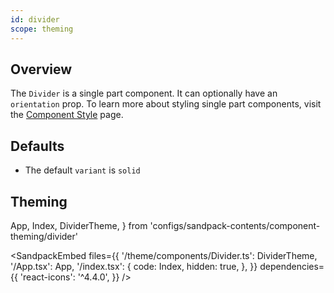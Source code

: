 ```yaml
---
id: divider
scope: theming
---
```


## Overview

The `Divider` is a single part component. It can optionally have an
`orientation` prop. To learn more about styling single part components, visit
the
[Component Style](/docs/styled-system/component-style#styling-single-part-components)
page.

## Defaults

- The default `variant` is `solid`

## Theming

  App,
  Index,
  DividerTheme,
} from 'configs/sandpack-contents/component-theming/divider'

<SandpackEmbed
  files={{
    '/theme/components/Divider.ts': DividerTheme,
    '/App.tsx': App,
    '/index.tsx': {
      code: Index,
      hidden: true,
    },
  }}
  dependencies={{
    'react-icons': '^4.4.0',
  }}
/>
